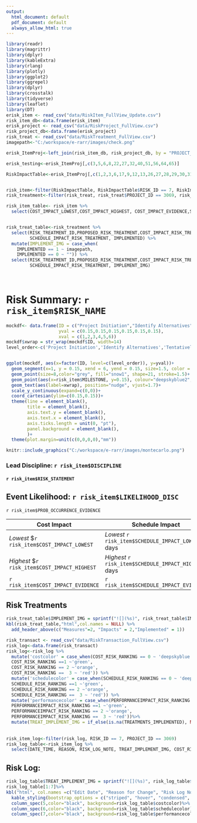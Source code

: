 ```yaml
---
output:
  html_document: default
  pdf_document: default
  always_allow_html: true
---
```


```r
library(readr) 
library(magrittr) 
library(dplyr) 
library(kableExtra) 
library(rlang)
library(plotly)
library(ggplot2)
library(ggrepel)
library(dplyr)
library(crosstalk)
library(tidyverse)
library(leaflet)
library(DT)
erisk_item <- read_csv("data/RiskItem_FullView_Update.csv")
risk_item_db<-data.frame(erisk_item)
erisk_project <- read_csv("data/RiskProject_FullView.csv")
risk_project_db<-data.frame(erisk_project)
risk_treat <- read_csv("data/RiskTreatment_FullView.csv")
imagepath<-"C:/workspace/e-rarr/images/check.png"

erisk_ItemProj<-left_join(risk_item_db, risk_project_db, by = "PROJECT_ID")

erisk_testing<-erisk_ItemProj[,c(3,5,6,8,22,27,32,40,51,56,64,65)]

RiskImpactTable<-erisk_ItemProj[,c(1,2,3,6,17,9,12,13,26,27,28,29,30,31,32,33,23,22,42,48,49,50,51,52)]


risk_item<-filter(RiskImpactTable, RiskImpactTable$RISK_ID == 7, RiskImpactTable$PROJECT_ID == 3069)
risk_treatment<-filter(risk_treat, risk_treat$PROJECT_ID == 3069, risk_treat$RISK_ID == 7)

risk_item_table<- risk_item %>%
  select(COST_IMPACT_LOWEST,COST_IMPACT_HIGHEST, COST_IMPACT_EVIDENCE,SCHEDULE_IMPACT_LOWEST, SCHEDULE_IMPACT_HIGHEST, SCHEDULE_IMPACT_EVIDENCE,PERFORMANCEIMPACT_DESC, PERFORMANCEIMPACTTYPE, PERFORMANCEIMPACT_DESC, SCHEDULE_IMPACT_DISTTYPE)


risk_treat_table<-risk_treatment %>%
  select(RISK_TREATMENT_ID,PROPOSED_RISK_TREATMENT,COST_IMPACT_RISK_TREATMENT,
         SCHEDULE_IMPACT_RISK_TREATMENT, IMPLEMENTED) %>%
  mutate(IMPLEMENT_IMG = case_when(
    IMPLEMENTED == 1 ~ imagepath,
    IMPLEMENTED == 0 ~ "")) %>%
  select(RISK_TREATMENT_ID,PROPOSED_RISK_TREATMENT,COST_IMPACT_RISK_TREATMENT,
         SCHEDULE_IMPACT_RISK_TREATMENT, IMPLEMENT_IMG)

    
```

# Risk Summary: `r risk_item$RISK_NAME`

```r
mockdf<- data.frame(ID = c("Project Initiation","Identify Alternatives","Tentatively Selected Plan","Agency Decision","Senior Leaders Briefing","Chief's/Director's Report"),
                    yval = c(0.15,0.15,0.15,0.15,0.15,0.15),
                    xval = c(1,2,3,4,5,6))
mockdf$xwrap = str_wrap(mockdf$ID, width=14)
level_order<-c('Project Initiation','Identify Alternatives','Tentatively Selected Plan','Agency Decision','Senior Leaders Briefing',"Chief's Report/Director's Report")


ggplot(mockdf, aes(x=factor(ID, level=c(level_order)), y=yval))+
  geom_segment(x=1, y = 0.15, xend = 6, yend = 0.15, size=1.5, color = "grey")+
  geom_point(size=8,color="grey", fill="snow1", shape=21, stroke=1.5)+
  geom_point(aes(x=risk_item$MILESTONE, y=0.15), colour="deepskyblue2", fill="deepskyblue2", shape = 21, size =8, stroke=1.5)+
  geom_text(aes(label=xwrap), position="nudge", vjust=1.7)+
  scale_y_continuous(expand=c(0,0))+
  coord_cartesian(ylim=c(0.15,0.15))+
  theme(line = element_blank(),
        title = element_blank(),
        axis.text.y = element_blank(),
        axis.text.x = element_blank(),
        axis.ticks.length = unit(0, "pt"),
        panel.background = element_blank(),
        )+
  theme(plot.margin=unit(c(0,0,0,0),"mm"))


```

```r
knitr::include_graphics("C:/workspace/e-rarr/images/montecarlo.png")
```

### Lead Discipline: `r risk_item$DISCIPLINE`

#### `r risk_item$RISK_STATEMENT`

## Event Likelihood: `r risk_item$LIKELIHOOD_DISC`

`r risk_item$PROB_OCCURRENCE_EVIDENCE`

| Cost Impact                                   | Schedule Impact                                      | Performance Impact                                                 |
|-----------------------------------------------|------------------------------------------------------|--------------------------------------------------------------------|
| *Lowest* \$`r risk_item$COST_IMPACT_LOWEST`   | *Lowest* `r risk_item$SCHEDULE_IMPACT_LOWEST` days   | ***Performance Impact:*** `r risk_item$PERFORMANCEIMPACT_DESC`     |
| *Highest* \$`r risk_item$COST_IMPACT_HIGHEST` | *Highest* `r risk_item$SCHEDULE_IMPACT_HIGHEST` days | ***Performance Impact Type:*** `r risk_item$PERFORMANCEIMPACTTYPE` |
| `r risk_item$COST_IMPACT_EVIDENCE`            | `r risk_item$SCHEDULE_IMPACT_EVIDENCE`               | `r risk_item$PERFORMANCEIMPACT_DESC`                               |

## Risk Treatments

```r
risk_treat_table$IMPLEMENT_IMG = sprintf("![](%s)", risk_treat_table$IMPLEMENT_IMG)
kbl(risk_treat_table,"html",col.names = NULL) %>%
  add_header_above(c("Measures"=2, "Impacts" = 2,"Implemented" = 1))


```

```r
risk_transact <- read_csv("data/RiskTransaction_FullView.csv")
risk_log<-data.frame(risk_transact)
risk_log<-risk_log %>%
  mutate('costcolor' = case_when(COST_RISK_RANKING == 0 ~ 'deepskyblue',
  COST_RISK_RANKING ==1 ~'green', 
  COST_RISK_RANKING == 2 ~'orange',
  COST_RISK_RANKING ==  3 ~ 'red')) %>%
  mutate('schedulecolor' = case_when(SCHEDULE_RISK_RANKING == 0 ~ 'deepskyblue',
  SCHEDULE_RISK_RANKING ==1 ~'green', 
  SCHEDULE_RISK_RANKING == 2 ~'orange',
  SCHEDULE_RISK_RANKING ==  3 ~ 'red')) %>%
  mutate('performancecolor' = case_when(PERFORMANCEIMPACT_RISK_RANKING == 0 ~ 'deepskyblue',
  PERFORMANCEIMPACT_RISK_RANKING ==1 ~'green', 
  PERFORMANCEIMPACT_RISK_RANKING == 2 ~'orange',
  PERFORMANCEIMPACT_RISK_RANKING ==  3 ~ 'red'))%>%
  mutate(TREAT_IMPLEMENT_IMG = if_else(is.na(TREATMENTS_IMPLEMENTED), NA, imagepath))
         
         
risk_item_log<-filter(risk_log, RISK_ID == 7, PROJECT_ID == 3069)
risk_log_table<-risk_item_log %>%
  select(DATE_TIME, REASON, RISK_LOG_NOTE, TREAT_IMPLEMENT_IMG, COST_RISK_RANKING, SCHEDULE_RISK_RANKING, PERFORMANCEIMPACT_RISK_RANKING, costcolor, schedulecolor, performancecolor )
```

## Risk Log:

```r
risk_log_table$TREAT_IMPLEMENT_IMG = sprintf("![](%s)", risk_log_table$TREAT_IMPLEMENT_IMG)
risk_log_table[1:7]%>%
kbl("html", col.names =c("Edit Date", "Reason for Change", "Risk Log Note",  "Measures Implemented", "Cost","Schedule","Performance")) %>%
  kable_styling(bootstrap_options = c("striped", "hover", "condensed", "responsive"))%>%
  column_spec(5,color="black", background=risk_log_table$costcolor)%>%
  column_spec(6,color="black", background=risk_log_table$schedulecolor)%>%
  column_spec(7,color="black", background=risk_log_table$performancecolor)

                                                    
```
